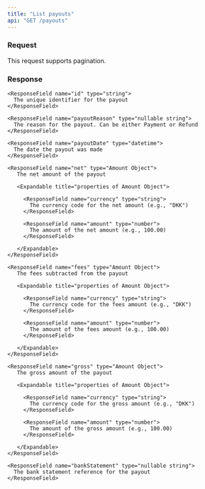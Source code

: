 ```yaml
---
title: "List payouts"
api: "GET /payouts"
---
```


### Request

This request supports pagination.

### Response

<ResponseField name="payouts" type="Array of Payout Objects">
  <Expandable title="properties of Payout Object">

    <ResponseField name="id" type="string">
      The unique identifier for the payout
    </ResponseField>

    <ResponseField name="payoutReason" type="nullable string">
      The reason for the payout. Can be either Payment or Refund
    </ResponseField>

    <ResponseField name="payoutDate" type="datetime">
      The date the payout was made
    </ResponseField>

    <ResponseField name="net" type="Amount Object">
       The net amount of the payout

       <Expandable title="properties of Amount Object">

         <ResponseField name="currency" type="string">
           The currency code for the net amount (e.g., "DKK")
         </ResponseField>

         <ResponseField name="amount" type="number">
           The amount of the net amount (e.g., 100.00)
         </ResponseField>

       </Expandable>
    </ResponseField>

    <ResponseField name="fees" type="Amount Object">
       The fees subtracted from the payout

       <Expandable title="properties of Amount Object">

         <ResponseField name="currency" type="string">
           The currency code for the fees amount (e.g., "DKK")
         </ResponseField>

         <ResponseField name="amount" type="number">
           The amount of the fees amount (e.g., 100.00)
         </ResponseField>

       </Expandable>
    </ResponseField>

    <ResponseField name="gross" type="Amount Object">
       The gross amount of the payout

       <Expandable title="properties of Amount Object">

         <ResponseField name="currency" type="string">
           The currency code for the gross amount (e.g., "DKK")
         </ResponseField>

         <ResponseField name="amount" type="number">
           The amount of the gross amount (e.g., 100.00)
         </ResponseField>

       </Expandable>
    </ResponseField>

    <ResponseField name="bankStatement" type="nullable string">
      The bank statement reference for the payout
    </ResponseField>

  </Expandable>
</ResponseField>
